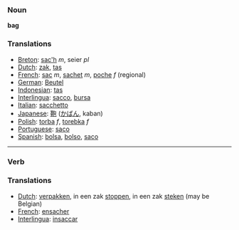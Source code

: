 === Noun ===
'''bag'''

=== Translations ===
*[[Breton]]: [[sac'h]] ''m'', seier ''pl''
*[[Dutch]]: [[zak]], [[tas]]
*[[French]]: [[sac]] ''m'', [[sachet]] ''m'', [[poche]] ''f'' (regional)
*[[German]]: [[Beutel]] 
*[[Indonesian]]: [[tas]]
*[[Interlingua]]: [[sacco]], [[bursa]]
*[[Italian]]: [[sacchetto]] 
*[[Japanese]]: [[鞄]] ([[かばん]], kaban)
*[[Polish]]: [[torba]] ''f'', [[torebka]] ''f''
*[[Portuguese]]: [[saco]] 
*[[Spanish]]: [[bolsa]], [[bolso]], [[saco]]

----

=== Verb === 
=== Translations ===
*[[Dutch]]: [[verpakken]], in een zak [[stoppen]], in een zak [[steken]]   (may be Belgian)
*[[French]]: [[ensacher]]
*[[Interlingua]]: [[insaccar]]